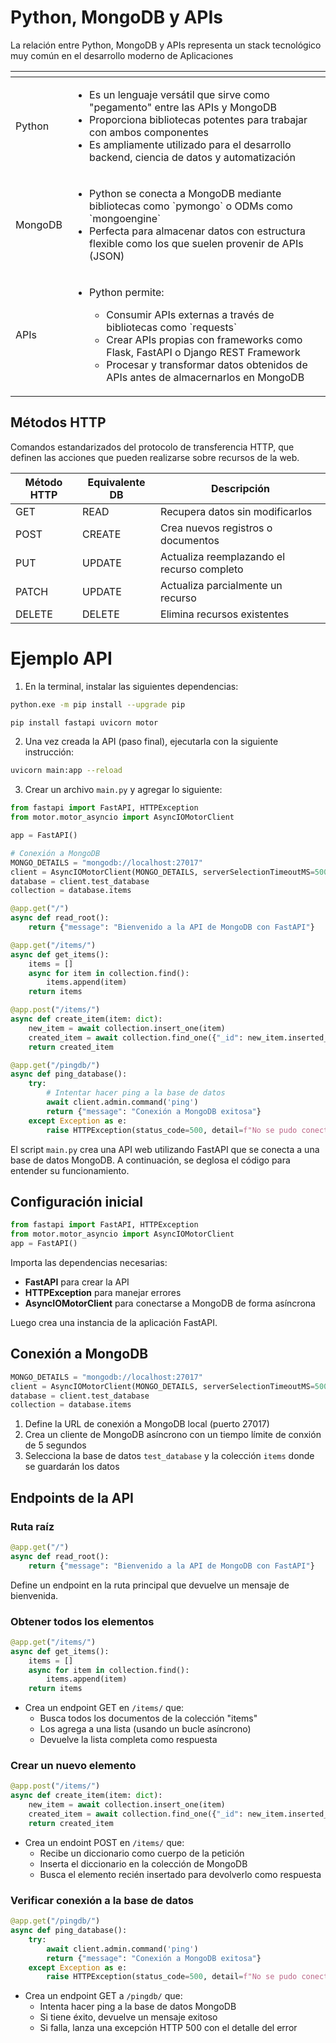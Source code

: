 # Python, MongoDB y APIs

La relación entre Python, MongoDB y APIs representa un stack tecnológico muy común en el desarrollo moderno de Aplicaciones

<table>
	<thead>
		<tr>
			<th></th>
			<th></th>
		</tr>
	</thead>
	<tbody>
		<tr>
			<td>Python</td>
			<td>
                <ul>
                    <li>Es un lenguaje versátil que sirve como "pegamento" entre las APIs y MongoDB</li>
                    <li>Proporciona bibliotecas potentes para trabajar con ambos componentes</li>
                    <li>Es ampliamente utilizado para el desarrollo backend, ciencia de datos y automatización</li>
                </ul>
            </td>
		</tr>
        <tr>
			<td>MongoDB</td>
			<td>
                 <ul>
                    <li>Python se conecta a MongoDB mediante bibliotecas como `pymongo` o ODMs como `mongoengine`</li>
                    <li>Perfecta para almacenar datos con estructura flexible como los que suelen provenir de APIs (JSON)</li>
                </ul>
            </td>
		</tr>
        <tr>
			<td>APIs</td>
			<td>
                 <ul>
                    <li>Python permite:</li>
                    <ul>
                        <li>Consumir APIs externas a través de bibliotecas como `requests`</li>
                        <li>Crear APIs propias con frameworks como Flask, FastAPI o Django REST Framework</li>
                        <li>Procesar y transformar datos obtenidos de APIs antes de almacernarlos en MongoDB</li>
                    </ul>
                </ul>
            </td>
		</tr>
	</tbody>
</table>

## Métodos HTTP
Comandos estandarizados del protocolo de transferencia HTTP, que definen las acciones que pueden realizarse sobre recursos de la web.

|Método HTTP|Equivalente DB|Descripción|
|---|---|---|
|GET|READ|Recupera datos sin modificarlos|
|POST|CREATE|Crea nuevos registros o documentos|
|PUT|UPDATE|Actualiza reemplazando el recurso completo|
|PATCH|UPDATE|Actualiza parcialmente un recurso|
|DELETE|DELETE|Elimina recursos existentes|

# Ejemplo API

1. En la terminal, instalar las siguientes dependencias:

```sh
python.exe -m pip install --upgrade pip

pip install fastapi uvicorn motor
```

2. Una vez creada la API (paso final), ejecutarla con la siguiente instrucción:

```sh
uvicorn main:app --reload
```

3. Crear un archivo `main.py` y agregar lo siguiente:

```python
from fastapi import FastAPI, HTTPException
from motor.motor_asyncio import AsyncIOMotorClient

app = FastAPI()

# Conexión a MongoDB
MONGO_DETAILS = "mongodb://localhost:27017"  
client = AsyncIOMotorClient(MONGO_DETAILS, serverSelectionTimeoutMS=5000)  # Timeout de conexión
database = client.test_database
collection = database.items  

@app.get("/")
async def read_root():
    return {"message": "Bienvenido a la API de MongoDB con FastAPI"}

@app.get("/items/")
async def get_items():
    items = []
    async for item in collection.find():
        items.append(item)
    return items

@app.post("/items/")
async def create_item(item: dict):
    new_item = await collection.insert_one(item)
    created_item = await collection.find_one({"_id": new_item.inserted_id})
    return created_item

@app.get("/pingdb/")
async def ping_database():
    try:
        # Intentar hacer ping a la base de datos
        await client.admin.command('ping')
        return {"message": "Conexión a MongoDB exitosa"}
    except Exception as e:
        raise HTTPException(status_code=500, detail=f"No se pudo conectar a MongoDB: {str(e)}")
```

El script `main.py` crea una API web utilizando FastAPI que se conecta a una base de datos MongoDB. A continuación, se deglosa el código para entender su funcionamiento.

## Configuración inicial

```python
from fastapi import FastAPI, HTTPException
from motor.motor_asyncio import AsyncIOMotorClient
app = FastAPI()
``` 

Importa las dependencias necesarias:

- **FastAPI** para crear la API
- **HTTPException** para manejar errores
- **AsyncIOMotorClient** para conectarse a MongoDB de forma asíncrona

Luego crea una instancia de la aplicación FastAPI.

## Conexión a MongoDB

```python
MONGO_DETAILS = "mongodb://localhost:27017"  
client = AsyncIOMotorClient(MONGO_DETAILS, serverSelectionTimeoutMS=5000)
database = client.test_database
collection = database.items
```

1. Define la URL de conexión a MongoDB local (puerto 27017)
2. Crea un cliente de MongoDB asíncrono con un tiempo límite de conxión de 5 segundos
3. Selecciona la base de datos `test_database` y la colección `items` donde se guardarán los datos

## Endpoints de la API

### Ruta raíz

```python
@app.get("/")
async def read_root():
    return {"message": "Bienvenido a la API de MongoDB con FastAPI"}
```

Define un endpoint en la ruta principal que devuelve un mensaje de bienvenida.

### Obtener todos los elementos

```python
@app.get("/items/")
async def get_items():
    items = []
    async for item in collection.find():
        items.append(item)
    return items
```

- Crea un endpoint GET en `/items/` que:
    - Busca todos los documentos de la colección "items"
    - Los agrega a una lista (usando un bucle asíncrono)
    - Devuelve la lista completa como respuesta

### Crear un nuevo elemento

```python
@app.post("/items/")
async def create_item(item: dict):
    new_item = await collection.insert_one(item)
    created_item = await collection.find_one({"_id": new_item.inserted_id})
    return created_item
```

- Crea un endoint POST en `/items/` que:
    - Recibe un diccionario como cuerpo de la petición
    - Inserta el diccionario en la colección de MongoDB
    - Busca el elemento recién insertado para devolverlo como respuesta


### Verificar conexión a la base de datos

```python
@app.get("/pingdb/")
async def ping_database():
    try:
        await client.admin.command('ping')
        return {"message": "Conexión a MongoDB exitosa"}
    except Exception as e:
        raise HTTPException(status_code=500, detail=f"No se pudo conectar a MongoDB: {str(e)}")        
```

- Crea un endpoint GET a `/pingdb/` que:
    - Intenta hacer ping a la base de datos MongoDB
    - Si tiene éxito, devuelve un mensaje exitoso
    - Si falla, lanza una excepción HTTP 500 con el detalle del error